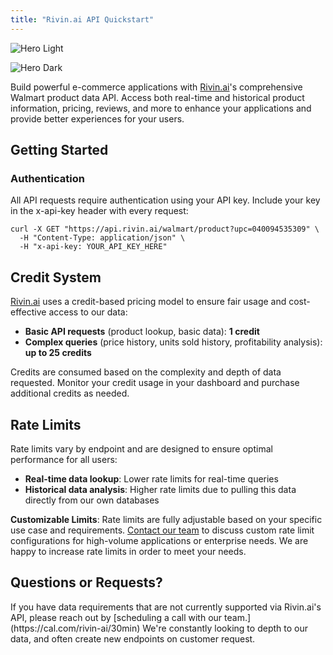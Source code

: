 ```yaml
---
title: "Rivin.ai API Quickstart"
---
```


<img
  className="block dark:hidden"
  src="/images/hero-light.png"
  alt="Hero Light"
/>

<img
  className="hidden dark:block"
  src="/images/hero-dark.png"
  alt="Hero Dark"
/>

Build powerful e-commerce applications with [Rivin.ai](http://Rivin.ai)'s comprehensive Walmart product data API. Access both real-time and historical product information, pricing, reviews, and more to enhance your applications and provide better experiences for your users.

## **Getting Started**

### **Authentication**

All API requests require authentication using your API key. Include your key in the x-api-key header with every request:

<RequestExample>

```x-api-key example
curl -X GET "https://api.rivin.ai/walmart/product?upc=040094535309" \
  -H "Content-Type: application/json" \
  -H "x-api-key: YOUR_API_KEY_HERE"
```

</RequestExample>

## **Credit System**

[Rivin.ai](http://Rivin.ai) uses a credit-based pricing model to ensure fair usage and cost-effective access to our data:

- **Basic API requests** (product lookup, basic data): **1 credit**
- **Complex queries** (price history, units sold history, profitability analysis): **up to 25 credits**

Credits are consumed based on the complexity and depth of data requested. Monitor your credit usage in your dashboard and purchase additional credits as needed.

## **Rate Limits**

Rate limits vary by endpoint and are designed to ensure optimal performance for all users:

- **Real-time data lookup**: Lower rate limits for real-time queries
- **Historical data analysis**: Higher rate limits due to pulling this data directly from our own databases

**Customizable Limits**: Rate limits are fully adjustable based on your specific use case and requirements. [Contact our team](https://cal.com/rivin-ai/30min) to discuss custom rate limit configurations for high-volume applications or enterprise needs. We are happy to increase rate limits in order to meet your needs.

## Questions or Requests?

<Tip>
  If you have data requirements that are not currently supported via Rivin.ai's API, please reach out by [scheduling a call with our team.](https://cal.com/rivin-ai/30min) We're constantly looking to depth to our data, and often create new endpoints on customer request.
</Tip>